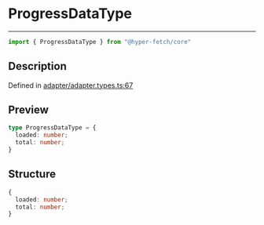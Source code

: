 

# ProgressDataType

<div class="api-docs__separator" data-reactroot="">

---

</div><div class="api-docs__import" data-reactroot="">

```ts
import { ProgressDataType } from "@hyper-fetch/core"
```

</div><div class="api-docs__section">

## Description

</div><div class="api-docs__description"><span class="api-docs__do-not-parse">



</span></div><p class="api-docs__definition">

Defined in [adapter/adapter.types.ts:67](https://github.com/BetterTyped/hyper-fetch/blob/3f01c37e/packages/core/src/adapter/adapter.types.ts#L67)

</p><div class="api-docs__section">

## Preview

</div><div class="api-docs__preview type">

```ts
type ProgressDataType = {
  loaded: number; 
  total: number; 
}
```

</div><div class="api-docs__section">

## Structure

</div><div class="api-docs__returns">

```ts
{
  loaded: number;
  total: number;
}
```

</div>